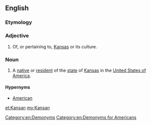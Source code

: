 {{also|kansan}}
==English==

===Etymology===
{{suffix|Kansas|an|lang=en}}

===Adjective===
{{en-adj|-}}

# Of, or pertaining to, [[Kansas]] or its culture.

===Noun===
{{en-noun}}

# A [[native]] or [[resident]] of the [[state]] of [[Kansas]] in the [[United States of America]].

====Hypernyms====
* [[American]]

[[Category:en:Demonyms]]
[[Category:en:Demonyms for Americans]]

[[et:Kansan]]
[[my:Kansan]]
